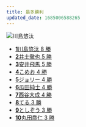 ```yaml
---
title: 最多勝利
updated_date: 1685006588265
---
```


![川島悠汰](./kawashima_yuta.png)

- [**1**川島悠汰 8 勝](fighters/kawashima_yuta)
- [**2**井土徹也 5 勝](fighters/iduchi_tetsuya)
- [**3**安井飛馬 5 勝](fighters/yasui_hyuma)
- [**4**こめお 4 勝](fighters/komeo)
- [**5**ジョリー 4 勝](fighters/joly)
- [**6**瓜田純士 4 勝](fighters/urita_junshi)
- [**7**西谷大成 4 勝](fighters/nishitani_taisei)
- [**8**てる 3 勝](fighters/teru)
- [**9**としぞう 3 勝](fighters/toshizou)
- [**10**丸田喬仁 3 勝](fighters/maruta_takahito)
